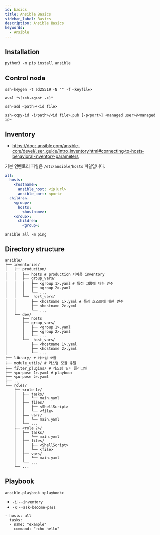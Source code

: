 ```yaml
---
id: basics
title: Ansible Basics
sidebar_label: Basics
description: Ansible Basics
keywords:
  - Ansible
---
```


## Installation

```shell
python3 -m pip install ansible
```

## Control node

```shell
ssh-keygen -t ed25519 -N "" -f <keyfile>
```

```shell
eval "$(ssh-agent -s)"
```

```shell
ssh-add <path>/<id file>
```

```shell
ssh-copy-id -i<path>/<id file>.pub [-p<port>] <managed user>@<managed ip>
```

## Inventory

- https://docs.ansible.com/ansible-core/devel/user_guide/intro_inventory.html#connecting-to-hosts-behavioral-inventory-parameters

기본 인벤토리 파일은 `/etc/ansible/hosts` 파일입니다.

```yaml
all:
  hosts:
    <hostname>:
      ansible_host: <ip|url>
      ansible_port: <port>
  children:
    <group>:
      hosts:
        <hostname>:
    <group>:
      children:
        <group>:
```

```shell
ansible all -m ping
```

## Directory structure

```shell
ansible/
├── inventories/
│   ├── production/
│   │   ├── hosts # production 서버용 inventory
│   │   ├── group_vars/
│   │   │   ├── <group 1>.yaml # 특정 그룹에 대한 변수
│   │   │   ├── <group 2>.yaml
│   │   │   └── ...
│   │   └──  host_vars/
│   │       ├── <hostname 1>.yaml # 특정 호스트에 대한 변수
│   │       ├── <hostname 2>.yaml
│   │       └── ...
│   └── dev/
│       ├── hosts
│       ├── group_vars/
│       │   ├── <group 1>.yaml
│       │   ├── <group 2>.yaml
│       │   └── ...
│       └──  host_vars/
│           ├── <hostname 1>.yaml
│           ├── <hostname 2>.yaml
│           └── ...
├── library/ # 커스텀 모듈
├── module_utils/ # 커스텀 모듈 유틸
├── filter_plugins/ # 커스텀 필터 플러그인
├── <purpose 1>.yaml # playbook
├── <purpose 2>.yaml
├── ...
└── roles/
    ├── <role 1>/
    │   ├── tasks/
    │   │   └── main.yaml
    │   ├── files/
    │   │   ├── <ShellScript>
    │   │   └── <file>
    │   ├── vars/
    │   │   └── main.yaml
    │   └── ...
    ├── <role 2>/
    │   ├── tasks/
    │   │   └── main.yaml
    │   ├── files/
    │   │   ├── <ShellScript>
    │   │   └── <file>
    │   ├── vars/
    │   │   └── main.yaml
    │   └── ...
    └── ...
```

## Playbook

```shell
ansible-playbook <playbook>
```

- `-i|--inventory`
- `-K|--ask-become-pass`

```shell title="example.yaml"
- hosts: all
  tasks:
  - name: "example"
    command: "echo hello"
```
